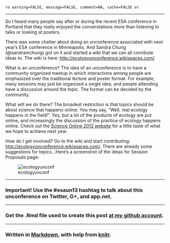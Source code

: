 `ro warning=FALSE, message=FALSE, comment=NA, cache=FALSE or`

*********

So I heard many people say after or during the recent ESA conference in Portland that they really enjoyed the converstations more than listening to talks or looking at posters. 

There was some chatter about doing an unconference associated with next year's ESA conference in Minneapolis. And Sandra Chung (@sandramchung) got on it and started a wiki that we can all conribute ideas to. The wiki is here: [http://ecologyunconference.wikispaces.com/](http://ecologyunconference.wikispaces.com/)

What is an unconference? The idea of an unconference is to have a community organized meetup in which interactions among people are emphasized over the traditional lecture and poster format. For example, many sessions may just be organized a single idea, and people attending have a discussion around the topic. The format can be decided by the community. 

What will we do there? The broadest restriction is that topics should be about science that happens online. You may say, "Well, real ecology happens in the field!". Yes, but a lot of the products of ecology are put online, and increasingly the discussion of the practice of ecology happens online. Check out the [Science Online 2012 website](http://scienceonline2012.com/) for a little taste of what we hope to achieve next year.

How do I get involved? Go to the wiki and start contributing: [http://ecologyunconference.wikispaces.com/](http://ecologyunconference.wikispaces.com/). There are already some suggestions for topics...Here's a screenshot of the ideas for Session Proposals page:

![ecologyunconf](img/ecologyunconf.png)

*********

### Important!  Use the #esaun13 hashtag to talk about this unconference on Twitter, G+, and app.net.

*********

### Get the .Rmd file used to create this post [at my github account](https://github.com/SChamberlain/schamberlain.github.com/blob/master/_drafts/2012-08-30-making-matrices.Rmd).

*********

### Written in [Markdown](http://daringfireball.net/projects/markdown/), with help from [knitr](http://yihui.name/knitr/).